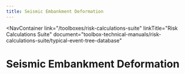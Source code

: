 ```yaml
---
title: Seismic Embankment Deformation
---
```



<NavContainer
  link="/toolboxes/risk-calculations-suite"
  linkTitle="Risk Calculations Suite"
  document="toolbox-technical-manuals/risk-calculations-suite/typical-event-tree-database"
></NavContainer>

# Seismic Embankment Deformation

<FigureNoRef 
    src="/figures/toolbox-technical-manuals/risk-calculations-suite/typical-event-tree-database/v1.0/Seismic-Embankment-Deformation.png" 
    alt="Seismic Embankment Deformation event tree" />
